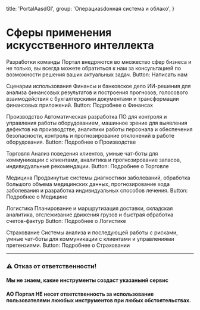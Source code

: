 
  title: 'PortalAasdGI',
  group: 'Операциasdонная система и облако',
}

# Сферы применения искусственного интеллекта
Разработки команды Портал внедряются во множество сфер бизнеса и не только, вы всегда можете обратиться к нам за консультацией по возможности решения ваших актуальных задач. 
Button: Написать нам

Сценарии использования
Финансы и банковское дело
ИИ-решения для анализа финансовых результатов и построения прогнозов, голосового взаимодействия с бухгалтерскими документами и трансформации финансовых приложений.
Button: Подробнее о Финансах

Производство
Автоматическая разработка ПО для контроля и управления работы оборудованием, машинное зрение для выявления дефектов на производстве, аналитики работы персонала и обеспечения безопасности, контроль и прогнозирование отклонений в работе оборудования. 
Button: Подробнее о Производстве

Торговля
Анализ поведения клиентов, умные чат-боты для коммуникации с клиентами, аналитика и прогнозирование запасов, индивидуальные рекомендации. 
Button: Подробнее о Торговле

Медицина 
Продвинутые системы диагностики заболеваний, обработка большого объема медицинских данных, прогнозирование хода заболевания и разработка индивидуальных способов лечения. 
Button: Подробнее о Медицине

Логистика
Планирование и маршрутизация доставки, складская аналитика, отслеживание движения грузов и быстрая обработка счетов-фактур
Button: Подробнее о Логистике

Страхование
Системы анализа и последующей работы с рисками, умные чат-боты для коммуникации с клиентами и управлениями претензиями.
Button: Подробнее о Страховании


---

### ⚠️ Отказ от ответственности!
#### Мы не знаем, какие инструменты создаст указанынй сервис
#### АО Портал НЕ несет ответственность за использование пользователями лююбых инструментов при любых обстоятельствах.

